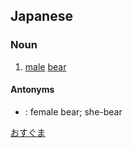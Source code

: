 ==Japanese==
{{ja-kanjitab|おす|くま|k2=ぐま|yomi=k|r=y}}

===Noun===
{{ja-noun|おすぐま}}

# {{lb|ja|rare|sort=おすぐま}} [[male]] [[bear]]

====Antonyms====
* {{ja-r|雌熊|めすぐま}}: female bear; she-bear

[[Category:ja:Male animals|おすぐま]]